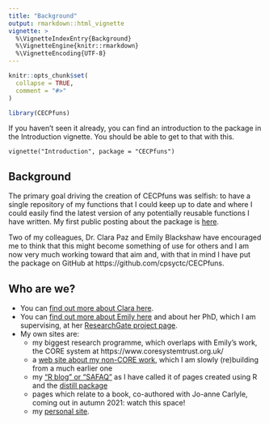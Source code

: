 ```yaml
---
title: "Background"
output: rmarkdown::html_vignette
vignette: >
  %\VignetteIndexEntry{Background}
  %\VignetteEngine{knitr::rmarkdown}
  %\VignetteEncoding{UTF-8}
---
```


```r
knitr::opts_chunk$set(
  collapse = TRUE,
  comment = "#>"
)
```
```r
library(CECPfuns)
```

If you haven't seen it already, you can find an introduction to the package in the Introduction vignette. You should be able to get to that with this.

```
vignette("Introduction", package = "CECPfuns") 
```

## Background

The primary goal driving the creation of CECPfuns was selfish: to have a single repository of my functions that I could keep up to date and where I could easily find the latest version of any potentially reusable functions I have written. My first public posting about the package is [here](https://www.psyctc.org/Rblog/posts/2021-02-10-making-my-first-usable-package/).

Two of my colleagues, Dr. Clara Paz and Emily Blackshaw have encouraged me to think that this might become something of use for others and I am now very much working toward that aim and, with that in mind I have put the package on GitHub at https://github.com/cpsyctc/CECPfuns.  

## Who are we?

* You can [find out more about Clara here](https://investigacion.udla.edu.ec/udla_teams/clara-paz/).
* You can [find out more about Emily here](https://www.researchgate.net/profile/Emily_Blackshaw2) and about her PhD, which I am supervising, at her [ResearchGate project page](https://www.researchgate.net/project/Young-Persons-Clinical-Outcomes-in-Routine-Evaluation-YP-CORE-Scale-psychometric-properties-and-utility).
* My own sites are:
  + my biggest research programme, which overlaps with Emily's work, the CORE system at https://www.coresystemtrust.org.uk/
  + a [web site about my non-CORE work](https://www.psyctc.org/psyctc/), which I am slowly (re)building from a much earlier one
  + my ["R blog" or "SAFAQ"](https://www.psyctc.org/Rblog/) as I have called it  of pages created using R and the [distill package](https://rstudio.github.io/distill/)
  + pages which relate to a book, co-authored with Jo-anne Carlyle, coming out in autumn 2021: watch this space!
  + my [personal site](https://www.psyctc.org/pelerinage2016).

